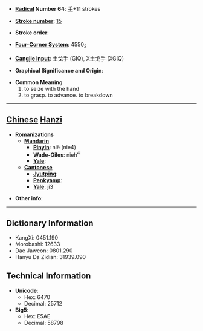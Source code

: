 * '''[[Wiktionary:Chinese radical index| Radical]] Number 64''': [[Wiktionary:Chinese radical index 手|手]]+11 strokes

* '''[[Wiktionary:Chinese total strokes index|Stroke number]]''': [[Wiktionary:Chinese total strokes index 15|15]]

* '''Stroke order''': 

* '''[[Wiktionary:Chinese four corner index|Four-Corner System]]''': 4550<sub>2</sub>

* '''[[Wiktionary:Chinese Cangjie index|Cangjie input]]''': 土戈手 (GIQ), X土戈手 (XGIQ)

* '''Graphical Significance and Origin''': 

* '''Common Meaning'''
*#to seize with the hand
*# to grasp. to advance. to breakdown


----

== [[Chinese]] [[Hanzi]] ==

* '''Romanizations'''
** '''[[Mandarin]]'''
*** '''[[Pinyin]]''': niè (nie4)
*** '''[[Wade-Giles]]''': nieh<sup>4</sup>
*** '''[[Yale]]''': 
** '''[[Cantonese]]'''
*** '''[[Jyutping]]''':
*** '''[[Penkyamp]]''': 
*** '''[[Yale]]''': ji3

* '''Other info''': 

----

== Dictionary Information ==

* KangXi: 0451.190
* Morobashi: 12633
* Dae Jaweon: 0801.290
* Hanyu Da Zidian: 31939.090

== Technical Information ==

* '''Unicode''':
** Hex: 6470
** Decimal: 25712
* '''Big5''':
** Hex: E5AE
** Decimal: 58798